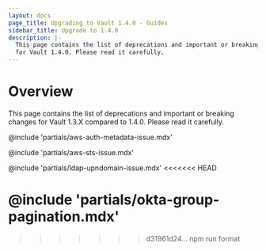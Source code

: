 ```yaml
---
layout: docs
page_title: Upgrading to Vault 1.4.0 - Guides
sidebar_title: Upgrade to 1.4.0
description: |-
  This page contains the list of deprecations and important or breaking changes
  for Vault 1.4.0. Please read it carefully.
---
```


# Overview

This page contains the list of deprecations and important or breaking changes
for Vault 1.3.X compared to 1.4.0. Please read it carefully.

@include 'partials/aws-auth-metadata-issue.mdx'

@include 'partials/aws-sts-issue.mdx'

@include 'partials/ldap-upndomain-issue.mdx'
<<<<<<< HEAD

@include 'partials/okta-group-pagination.mdx'
=======
>>>>>>> d31961d24... npm run format
